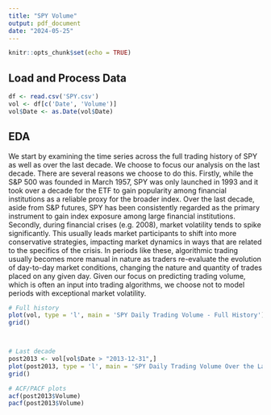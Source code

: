 ```yaml
---
title: "SPY Volume"
output: pdf_document
date: "2024-05-25"
---
```


```r
knitr::opts_chunk$set(echo = TRUE)
```


## Load and Process Data
```r
df <- read.csv('SPY.csv')
vol <- df[c('Date', 'Volume')]
vol$Date <- as.Date(vol$Date)
```


## EDA
We start by examining the time series across the full trading history of SPY as well as over the last decade. We choose to focus our analysis on the last decade. There are several reasons we choose to do this. Firstly, while the S&P 500 was founded in March 1957, SPY was only launched in 1993 and it took over a decade for the ETF to gain popularity among financial institutions as a reliable proxy for the broader index. Over the last decade, aside from S&P futures, SPY has been consistently regarded as the primary instrument to gain index exposure among large financial institutions. Secondly, during financial crises (e.g. 2008), market volatility tends to spike significantly. This usually leads market participants to shift into more conservative strategies, impacting market dynamics in ways that are related to the specifics of the crisis. In periods like these, algorithmic trading usually becomes more manual in nature as traders re-evaluate the evolution of day-to-day market conditions, changing the nature and quantity of trades placed on any given day. Given our focus on predicting trading volume, which is often an input into trading algorithms, we choose not to model periods with exceptional market volatility.


```r
# Full history
plot(vol, type = 'l', main = 'SPY Daily Trading Volume - Full History')
grid()



# Last decade
post2013 <- vol[vol$Date > "2013-12-31",]
plot(post2013, type = 'l', main = 'SPY Daily Trading Volume Over the Last Decade')
grid()

# ACF/PACF plots
acf(post2013$Volume)
pacf(post2013$Volume)
```





